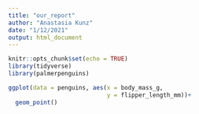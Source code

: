 ```yaml
---
title: "our_report"
author: "Anastasia Kunz"
date: "1/12/2021"
output: html_document
---
```


```r
knitr::opts_chunk$set(echo = TRUE)
library(tidyverse)
library(palmerpenguins)
```

```r
ggplot(data = penguins, aes(x = body_mass_g,
                            y = flipper_length_mm))+
  geom_point()
```




